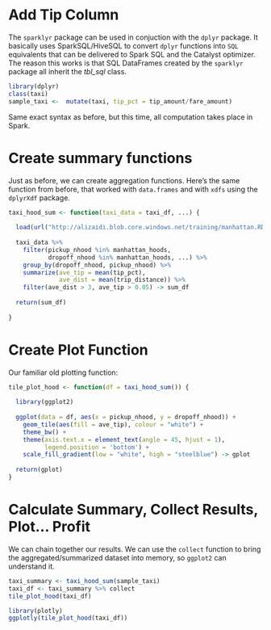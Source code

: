 
# Add Tip Column

The `sparklyr` package can be used in conjuction with the `dplyr` package. It basically uses SparkSQL/HiveSQL to convert `dplyr` functions into `SQL` equivalents that can be delivered to Spark SQL and the Catalyst optimizer. The reason this works is that SQL DataFrames created by the `sparklyr` package all inherit the *tbl_sql* class.

```{r mutate}
library(dplyr)
class(taxi)
sample_taxi <-  mutate(taxi, tip_pct = tip_amount/fare_amount)

```

Same exact syntax as before, but this time, all computation takes place in Spark.


# Create summary functions

Just as before, we can create aggregation functions. Here's the same function from before, that worked with `data.frames` and with `xdfs` using the `dplyrXdf` package.

```{r agg_fn}

taxi_hood_sum <- function(taxi_data = taxi_df, ...) {
  
  load(url("http://alizaidi.blob.core.windows.net/training/manhattan.RData"))
  
  taxi_data %>% 
    filter(pickup_nhood %in% manhattan_hoods,
           dropoff_nhood %in% manhattan_hoods, ...) %>% 
    group_by(dropoff_nhood, pickup_nhood) %>% 
    summarize(ave_tip = mean(tip_pct), 
              ave_dist = mean(trip_distance)) %>% 
    filter(ave_dist > 3, ave_tip > 0.05) -> sum_df
  
  return(sum_df)
  
}

```




# Create Plot Function

Our familiar old plotting function:

```{r gplot}

tile_plot_hood <- function(df = taxi_hood_sum()) {
  
  library(ggplot2)
  
  ggplot(data = df, aes(x = pickup_nhood, y = dropoff_nhood)) + 
    geom_tile(aes(fill = ave_tip), colour = "white") + 
    theme_bw() +
    theme(axis.text.x = element_text(angle = 45, hjust = 1),
          legend.position = 'bottom') +
    scale_fill_gradient(low = "white", high = "steelblue") -> gplot
  
  return(gplot)
}


```


# Calculate Summary, Collect Results, Plot... Profit

We can chain together our results. We can use the `collect` function to bring the aggregated/summarized dataset into memory, so `ggplot2` can understand it.

```{r plot}

taxi_summary <- taxi_hood_sum(sample_taxi)
taxi_df <- taxi_summary %>% collect
tile_plot_hood(taxi_df)

library(plotly)
ggplotly(tile_plot_hood(taxi_df))


```

